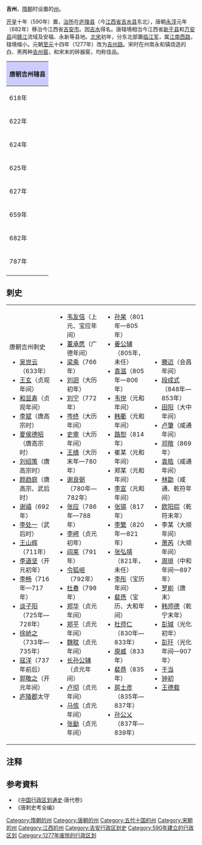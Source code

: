 '''吉州'''，[[隋朝|隋朝]]时设置的[[州|州]]。

[[开皇|开皇]]十年（590年）置，[[治所|治所]]在[[庐陵县|庐陵县]]（今[[江西省|江西省]][[吉水县|吉水县]]东北），唐朝[[永淳|永淳]]元年（682年）移治今江西省[[吉安市|吉安市]]。因[[吉水|吉水]]得名。唐辖境相当今江西省[[新干县|新干县]]和[[万安县|万安县]]间[[赣江|赣江]]流域及安福、永新等县地。[[北宋|北宋]]初年，分东北部置[[临江军|临江军]]，属[[江南西路|江南西路]]，辖境缩小。元朝[[至元_(忽必烈)|至元]]十四年（1277年）改为[[吉州路|吉州路]]。宋时在州南永和镇烧造的白、黑两种[[吉州窑|吉州窑]]，和宋末的碎器窑，均称佳品。
{| align=center class="wikitable" style="width:600px; text-align:center"
|-
!colspan="2" style="background:#ccccff"|'''唐朝吉州辖县'''
|-
|618年||[[庐陵县|庐陵县]]、[[太和县|太和县]]、[[安复县|安复县]]、[[新淦县|新淦县]]
|-
|622年||[[庐陵县|庐陵县]]、[[新淦县|新淦县]]（[[安复县|安复县]]改属[[颖州|颖州]]，[[太和县|太和县]]改属[[南平州|南平州]]）
|-
|624年||[[庐陵县|庐陵县]]、[[新淦县|新淦县]]（[[安复县|安复县]]来属，改为[[安福县|安福县]]）
|-
|625年||[[庐陵县|庐陵县]]、[[新淦县|新淦县]]、[[安福县|安福县]]（[[太和县|太和县]]来属）
|-
|627年||[[庐陵县|庐陵县]]、[[新淦县|新淦县]]、[[安福县|安福县]]、[[太和县|太和县]]<ref>改治今[[江西省|江西省]][[泰和县|泰和县]][[澄江镇|澄江镇]]西三里</ref>
|-
|659年||[[庐陵县|庐陵县]]、[[新淦县|新淦县]]、[[安福县|安福县]]、[[太和县|太和县]]（新设[[永新县|永新县]]<ref>今[[江西省|江西省]][[永新县|永新县]][[禾川镇|禾川镇]]</ref>）
|-
|682年||[[庐陵县|庐陵县]]<ref>改治今[[江西省|江西省]][[吉安市|吉安市]]</ref>、[[新淦县|新淦县]]、[[安福县|安福县]]、[[太和县|太和县]]、[[永新县|永新县]]
|-
|787年||[[庐陵县|庐陵县]]、[[新淦县|新淦县]]、[[安福县|安福县]]、[[太和县|太和县]]<ref>改治今[[江西省|江西省]][[泰和县|泰和县]][[澄江镇|澄江镇]]</ref>、[[永新县|永新县]]
|-
|}

== 刺史 ==
{|
|valign=top|
;唐朝吉州刺史
*[[吴世云|吴世云]]（633年）
*[[王玄|王玄]]（贞观年间）
*[[和显寿|和显寿]]（贞观年间）
*[[李斌|李斌]]（唐高宗时）
*[[夏侯德昭|夏侯德昭]]（唐高宗时）
*[[刘绍策|刘绍策]]（唐高宗时）
*[[颜趋庭|颜趋庭]]（唐高宗、武后时）
*[[谢禧|谢禧]]（692年）
*[[李处一|李处一]]（武后时）
*[[王山辉|王山辉]]（711年）
*[[李道坚|李道坚]]（开元初年）
*[[李畅|李畅]]（716年—717年）
*[[谈子阳|谈子阳]]（725年—728年）
*[[徐峤之|徐峤之]]（733年—735年）
*[[寇洋|寇洋]]（737年前后）
*[[郭敬之|郭敬之]]（开元年间）
*[[庐陵郡|庐陵郡]]太守
|valign=top|
*[[韦友信|韦友信]]（上元、宝应年间）
*[[董承愿|董承愿]]（广德年间）
*[[梁乘|梁乘]]（766年）
*[[刘迥|刘迥]]（大历初年）
*[[刘宁|刘宁]]（772年）
*[[岑终|岑终]]（大历年间）
*[[史审|史审]]（大历年间）
*[[王缜|王缜]]（大历末年—780年）
*[[谢良弼|谢良弼]]（780年—782年）
*[[张应|张应]]（786年—788年）
*[[李㟧|李崿]]（贞元初年）
*[[阎宷|阎宷]]（791年）
*[[令狐峘|令狐峘]]（792年）
*[[杜春|杜春]]（798年）
*[[郑华|郑华]]（贞元年间）
*[[郑平|郑平]]（贞元年间）
*[[魏耽|魏耽]]（贞元年间）
*[[长孙公辅|长孙公辅]]（贞元年间）
*[[卢彻|卢彻]]（贞元年间）
*[[马侅|马侅]]（贞元年间）
*[[张勔|张勔]]（贞元年间）
|valign=top|
*[[孙杲|孙杲]]（801年—805年）
*[[姜公辅|姜公辅]]（805年，未任）
*[[袁滋|袁滋]]（805年—806年）
*[[韦悦|韦悦]]（元和年间）
*[[韩衢|韩衢]]（元和年间）
*[[路恕|路恕]]（814年）
*崔某（元和年间）
*郑某（元和年间）
*[[李宣|李宣]]（元和年间）
*[[张锡|张锡]]（817年）
*[[李繁|李繁]]（820年—821年）
*[[张弘靖|张弘靖]]（821年，未任）
*[[李彤|李彤]]（宝历年间）
*[[裴愻|裴愻]]（宝历、大和年间）
*[[杜师仁|杜师仁]]（830年—833年）
*[[庾威|庾威]]（833年）
*[[裴恭|裴恭]]（835年）
*[[房士彦|房士彦]]（835年—837年）
*[[孙公乂|孙公乂]]（837年—839年）
|valign=top|
*[[滕迈|滕迈]]（会昌年间）
*[[段成式|段成式]]（848年—853年）
*[[田阳|田阳]]（大中年间）
*[[卢肇|卢肇]]（咸通年间）
*[[邓敞|邓敞]]（869年）
*[[袁皓|袁皓]]（咸通年间）
*[[林勖|林勖]]（咸通、乾符年间）
*[[欧阳琮|欧阳琮]]（乾符末年）
*李某（大顺年间）
*[[萧芮|萧芮]]（大顺年间）
*[[周琲|周琲]]（中和年间—897年）
*[[罗崱|罗崱]]（唐末）
*[[韩师德|韩师德]]（乾宁末年）
*[[彭瑊|彭瑊]]（光化初年）
*[[彭玕|彭玕]]（光化年间—907年）
*[[于当|于当]]
*[[钟初|钟初]]
*[[王德载|王德载]]
|}

== 注释 ==
{{reflist}}
== 参考資料 ==
* 《[[中国行政区划通史|中国行政区划通史]]·唐代卷》
* 《唐刺史考全编》
{{隋朝行政區劃|nocat}}
{{唐朝行政區劃|nocat}}
{{十國行政区划|nocat}}
{{北宋行政区划|nocat}} 
{{南宋行政区划|nocat}}
{{DEFAULTSORT:J}}
[[Category:隋朝的州|Category:隋朝的州]]
[[Category:唐朝的州|Category:唐朝的州]]
[[Category:五代十国的州|Category:五代十国的州]]
[[Category:宋朝的州|Category:宋朝的州]]
[[Category:江西的州|Category:江西的州]]
[[Category:吉安行政区划史|Category:吉安行政区划史]]
[[Category:590年建立的行政区划|Category:590年建立的行政区划]]
[[Category:1277年废除的行政区划|Category:1277年废除的行政区划]]